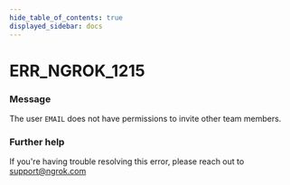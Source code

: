 ```yaml
---
hide_table_of_contents: true
displayed_sidebar: docs
---
```



# ERR_NGROK_1215

### Message
The user `EMAIL` does not have permissions to invite other team members.

<ErrorDetails error='err_ngrok_1215' />


### Further help
If you're having trouble resolving this error, please reach out to [support@ngrok.com](mailto:support@ngrok.com?subject=Help%20with%20ERR_NGROK_1215)


